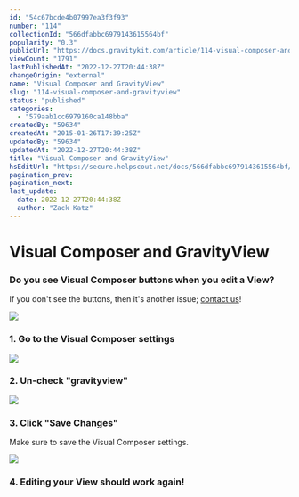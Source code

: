 ```yaml
---
id: "54c67bcde4b07997ea3f3f93"
number: "114"
collectionId: "566dfabbc6979143615564bf"
popularity: "0.3"
publicUrl: "https://docs.gravitykit.com/article/114-visual-composer-and-gravityview"
viewCount: "1791"
lastPublishedAt: "2022-12-27T20:44:38Z"
changeOrigin: "external"
name: "Visual Composer and GravityView"
slug: "114-visual-composer-and-gravityview"
status: "published"
categories: 
  - "579aab1cc6979160ca148bba"
createdBy: "59634"
createdAt: "2015-01-26T17:39:25Z"
updatedBy: "59634"
updatedAt: "2022-12-27T20:44:38Z"
title: "Visual Composer and GravityView"
hsEditUrl: "https://secure.helpscout.net/docs/566dfabbc6979143615564bf/article/54c67bcde4b07997ea3f3f93"
pagination_prev: 
pagination_next: 
last_update:
  date: 2022-12-27T20:44:38Z
  author: "Zack Katz"
---
```


# Visual Composer and GravityView



### Do you see Visual Composer buttons when you edit a View?

If you don't see the buttons, then it's another issue; [contact us](https://www.gravitykit.com/support/)!

![](https://www.gravitykit.com/wp-content/uploads/2018/01/do-you-see-visual-composer-buttons-when-you-edit-a-view-.png?1423023982)

### 1. Go to the Visual Composer settings

![](https://www.gravitykit.com/wp-content/uploads/2018/01/go-to-the-visual-composer-settings.png?1423023982)

### 2. Un-check "gravityview"

![](https://www.gravitykit.com/wp-content/uploads/2018/01/un-check-gravityview-.png?1423023983)

### 3. Click "Save Changes"

Make sure to save the Visual Composer settings.

![](https://www.gravitykit.com/wp-content/uploads/2018/01/click-save-changes-.png?1423023984)

### 4. Editing your View should work again!

